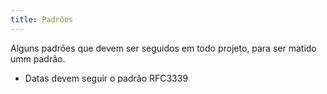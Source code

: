 ```yaml
---
title: Padrões
---
```

Alguns padrões que devem ser seguidos em todo projeto, para ser matido umm padrão.

- Datas devem seguir o padrão RFC3339